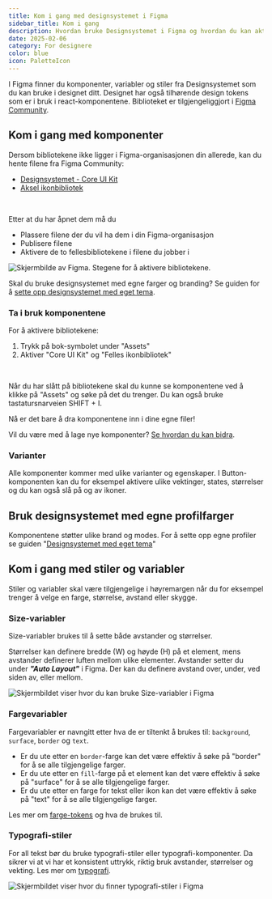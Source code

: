 ```yaml
---
title: Kom i gang med designsystemet i Figma
sidebar_title: Kom i gang
description: Hvordan bruke Designsystemet i Figma og hvordan du kan aktivere bibliotekene.
date: 2025-02-06
category: For designere
color: blue
icon: PaletteIcon
---
```


I Figma finner du komponenter, variabler og stiler fra Designsystemet som du kan bruke i designet ditt. Designet har også tilhørende design tokens som er i bruk i react-komponentene. Biblioteket er tilgjengeliggjort i [Figma Community](https://www.figma.com/@designsystemet).

## Kom i gang med komponenter

Dersom bibliotekene ikke ligger i Figma-organisasjonen din allerede, kan du hente filene fra Figma Community:

- [Designsystemet - Core UI Kit](https://www.figma.com/@designsystemet)
- [Aksel ikonbibliotek](https://www.figma.com/community/file/1214869602572392330)

<br />

Etter at du har åpnet dem må du

- Plassere filene der du vil ha dem i din Figma-organisasjon
- Publisere filene
- Aktivere de to fellesbibliotekene i filene du jobber i

<Image
  src='/img/activate-library.png'
  alt='Skjermbilde av Figma. Stegene for å aktivere bibliotekene.'
  boxShadow={true}
/>

Skal du bruke designsystemet med egne farger og branding? Se guiden for å [sette opp designsystemet med eget tema](/no/fundamentals/for-designers/own-theme).

### Ta i bruk komponentene

For å aktivere bibliotekene:

1. Trykk på bok-symbolet under "Assets"
2. Aktiver "Core UI Kit" og "Felles ikonbibliotek"

<br />

Når du har slått på bibliotekene skal du kunne se komponentene ved å klikke på "Assets" og søke på det du trenger. Du kan også bruke tastatursnarveien SHIFT + I.

Nå er det bare å dra komponentene inn i dine egne filer!

Vil du være med å lage nye komponenter? [Se hvordan du kan bidra](/no/fundamentals/for-designers/contribute-in-figma).

### Varianter

Alle komponenter kommer med ulike varianter og egenskaper. I Button-komponenten kan du for eksempel aktivere ulike vektinger, states, størrelser og du kan også slå på og av ikoner.

<ResponsiveIframe
  src='/img/button-variant-properties.mp4'
  title='Skjermopptak av Figma som viser hvordan bytte mellom ulike varianter av en knapp.'
  frameBorder='0'
  allow='autoplay; fullscreen; picture-in-picture'
  allowFullScreen
  aspectRatio='16-9'
/>

## Bruk designsystemet med egne profilfarger

Komponentene støtter ulike brand og modes. For å sette opp egne profiler se guiden "[Designsystemet med eget tema](/no/fundamentals/for-designers/own-theme)"

<ResponsiveIframe
  src='/img/brand-variables.mp4'
  title='Skjermopptak av Figma som viser hvordan man kan bytte mellom ulike brands i Figma'
  frameBorder='0'
  allow='autoplay; fullscreen; picture-in-picture'
  allowFullScreen
  aspectRatio='16-9'
/>

## Kom i gang med stiler og variabler

Stiler og variabler skal være tilgjengelige i høyremargen når du for eksempel trenger å velge en farge, størrelse, avstand eller skygge.

### Size-variabler

Size-variabler brukes til å sette både avstander og størrelser. 

Størrelser kan definere bredde (W) og høyde (H) på et element, mens avstander definerer luften mellom ulike elementer. Avstander setter du under _**"Auto Layout"**_ i Figma. Der kan du definere avstand over, under, ved siden av, eller mellom.

<Image
  src='/img/size.png'
  alt='Skjermbildet viser hvor du kan bruke Size-variabler i Figma'
  boxShadow={false}
/>

### Fargevariabler

Fargevariabler er navngitt etter hva de er tiltenkt å brukes til: `background`, `surface`, `border` og `text`.

- Er du ute etter en `border`-farge kan det være effektiv å søke på "border" for å se alle tilgjengelige farger.
- Er du ute etter en `fill`-farge på et element kan det være effektiv å søke på "surface" for å se alle tilgjengelige farger.
- Er du ute etter en farge for tekst eller ikon kan det være effektiv å søke på "text" for å se alle tilgjengelige farger.

<ResponsiveIframe
  src='/img/color-variables.mp4'
  title='Skjermopptak av Figma som viser hvordan man kan sette fargevariabler på "fill" og "border".'
  frameBorder='0'
  allow='autoplay; fullscreen; picture-in-picture'
  allowFullScreen
  aspectRatio='16-9'
/>

Les mer om [farge-tokens](/no/fundamentals/designelements/colors) og hva de brukes til.

### Typografi-stiler

For all tekst bør du bruke typografi-stiler eller typografi-komponenter. Da sikrer vi at vi har et konsistent uttrykk, riktig bruk avstander, størrelser og vekting. Les mer om [typografi](/no/fundamentals/designelements/typography).

<Image
  src='/img/typografistiler.png'
  alt='Skjermbildet viser hvor du finner typografi-stiler i Figma'
  boxShadow={false}
/>

